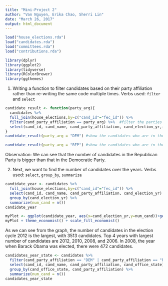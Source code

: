 ```yaml
---
title: "Mini-Project 2"
author: "Van Nguyen, Erika Chao, Sherri Lin"
date: "March 26, 2017"
output: html_document
---
```



```r
load("house_elections.rda")
load("candidates.rda")
load("committees.rda")
load("contributions.rda")
```

```r
library(dplyr)
library(ggplot2)
library(tidyverse)
library(RColorBrewer)
library(ggthemes)
```

1) Writing a function to filter candidates based on their party affiliation rather than re-writing the same code multiple times. Verbs used: `filter` and `select`

```r
candidate_result <- function(party_arg){
  candidates %>% 
  full_join(house_elections,by=c("cand_id"="fec_id")) %>%
  filter(cand_party_affiliation == party_arg) %>%  #filter the parties
  select(cand_id, cand_name, cand_party_affiliation, cand_election_yr,incumbent) 
}
candidate_result(party_arg = "DEM") #show the candidates who are in the deomocratic party
```

```r
candidate_result(party_arg = "REP") #show the candidates who are in the republic party
```
Observation: We can see that the number of candidates in the Republican Party is bigger than that in the Democratic Party. 

2) Next, we want to find the number of candidates over the years. Verbs used: `select`, `group_by`, `summarize`

```r
candidate_year <- candidates %>%
  full_join(house_elections,by=c("cand_id"="fec_id")) %>%
  select(cand_id, cand_name, cand_party_affiliation, cand_election_yr) %>%
  group_by(cand_election_yr) %>% 
  summarize(num_cand = n())
candidate_year
```

```r
myPlot <- ggplot(candidate_year, aes(x=cand_election_yr,y=num_cand))+geom_bar(stat = "identity")
myPlot + theme_economist() + scale_fill_economist()
```

As we can see from the graph, the number of candidates in the election cycle 2012 is the largest, with 3513 candidates. Top 4 years with largest number of candidates are 2012, 2010, 2008, and 2006. In 2008, the year when Barack Obama was elected, there were 472 candidates. 

```r
candidates_year_state <- candidates %>%
  filter(cand_party_affiliation == "DEM" | cand_party_affiliation == "REP") %>%
  select(cand_id, cand_name, cand_party_affiliation, cand_office_state) %>%
  group_by(cand_office_state, cand_party_affiliation) %>% 
  summarize(num_cand = n())
candidates_year_state
```

